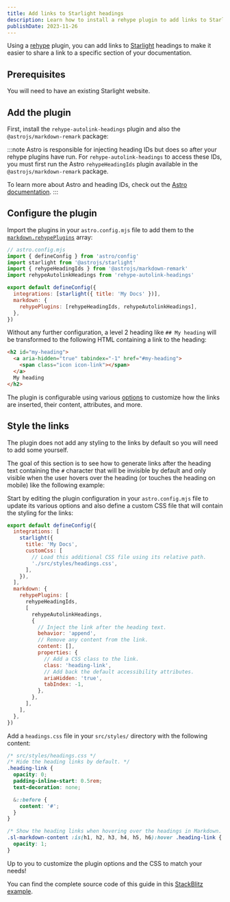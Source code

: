 ```yaml
---
title: Add links to Starlight headings
description: Learn how to install a rehype plugin to add links to Starlight headings to make it easier to share a link to a specific section of your documentation.
publishDate: 2023-11-26
---
```


Using a [rehype](https://github.com/rehypejs/rehype) plugin, you can add links to [Starlight](https://starlight.astro.build) headings to make it easier to share a link to a specific section of your documentation.

## Prerequisites

You will need to have an existing Starlight website.

## Add the plugin

First, install the `rehype-autolink-headings` plugin and also the `@astrojs/markdown-remark` package:


<Pkg pkg="rehype-autolink-headings @astrojs/markdown-remark" />

:::note
Astro is responsible for injecting heading IDs but does so after your rehype plugins have run.
For `rehype-autolink-headings` to access these IDs, you must first run the Astro `rehypeHeadingIds` plugin available in the `@astrojs/markdown-remark` package.

To learn more about Astro and heading IDs, check out the [Astro documentation](https://docs.astro.build/en/guides/markdown-content/#heading-ids-and-plugins).
:::

## Configure the plugin

Import the plugins in your `astro.config.mjs` file to add them to the [`markdown.rehypePlugins`](https://docs.astro.build/en/reference/configuration-reference/#markdownrehypeplugins) array:

```js ins={4-5,9-11}
// astro.config.mjs
import { defineConfig } from 'astro/config'
import starlight from '@astrojs/starlight'
import { rehypeHeadingIds } from '@astrojs/markdown-remark'
import rehypeAutolinkHeadings from 'rehype-autolink-headings'

export default defineConfig({
  integrations: [starlight({ title: 'My Docs' })],
  markdown: {
    rehypePlugins: [rehypeHeadingIds, rehypeAutolinkHeadings],
  },
})
```

Without any further configuration, a level 2 heading like `## My heading` will be transformed to the following HTML containing a link to the heading:

```html {2-4}
<h2 id="my-heading">
  <a aria-hidden="true" tabindex="-1" href="#my-heading">
    <span class="icon icon-link"></span>
  </a>
  My heading
</h2>
```

The plugin is configurable using various [options](https://github.com/rehypejs/rehype-autolink-headings?tab=readme-ov-file#options) to customize how the links are inserted, their content, attributes, and more.

## Style the links

The plugin does not add any styling to the links by default so you will need to add some yourself.

The goal of this section is to see how to generate links after the heading text containing the `#` character that will be invisible by default and only visible when the user hovers over the heading (or touches the heading on mobile) like the following example:


<Example />

Start by editing the plugin configuration in your `astro.config.mjs` file to update its various options and also define a custom CSS file that will contain the styling for the links:

```js {5-8,14-29}
export default defineConfig({
  integrations: [
    starlight({
      title: 'My Docs',
      customCss: [
        // Load this additional CSS file using its relative path.
        './src/styles/headings.css',
      ],
    }),
  ],
  markdown: {
    rehypePlugins: [
      rehypeHeadingIds,
      [
        rehypeAutolinkHeadings,
        {
          // Inject the link after the heading text.
          behavior: 'append',
          // Remove any content from the link.
          content: [],
          properties: {
            // Add a CSS class to the link.
            class: 'heading-link',
            // Add back the default accessibility attributes.
            ariaHidden: 'true',
            tabIndex: -1,
          },
        },
      ],
    ],
  },
})
```

Add a `headings.css` file in your `src/styles/` directory with the following content:

```css
/* src/styles/headings.css */
/* Hide the heading links by default. */
.heading-link {
  opacity: 0;
  padding-inline-start: 0.5rem;
  text-decoration: none;

  &::before {
    content: '#';
  }
}

/* Show the heading links when hovering over the headings in Markdown. */
.sl-markdown-content :is(h1, h2, h3, h4, h5, h6):hover .heading-link {
  opacity: 1;
}
```

Up to you to customize the plugin options and the CSS to match your needs!

You can find the complete source code of this guide in this [StackBlitz example](https://stackblitz.com/edit/github-sxid7t?file=astro.config.mjs).
